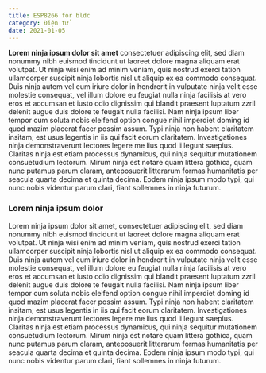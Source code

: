 ```yaml
---
title: ESP8266 for bldc
category: Điện tử
date: 2021-01-05
---
```


**Lorem ninja ipsum dolor sit amet** consectetuer adipiscing elit, sed diam nonummy nibh euismod tincidunt ut laoreet dolore magna aliquam erat volutpat. Ut ninja wisi enim ad minim veniam, quis nostrud exerci tation ullamcorper suscipit ninja lobortis nisl ut aliquip ex ea commodo consequat. Duis ninja autem vel eum iriure dolor in hendrerit in vulputate ninja velit esse molestie consequat, vel illum dolore eu feugiat nulla ninja facilisis at vero eros et accumsan et iusto odio dignissim qui blandit praesent luptatum zzril delenit augue duis dolore te feugait nulla facilisi. Nam ninja ipsum liber tempor cum soluta nobis eleifend option congue nihil imperdiet doming id quod mazim placerat facer possim assum. Typi ninja non habent claritatem insitam; est usus legentis in iis qui facit eorum claritatem. Investigationes ninja demonstraverunt lectores legere me lius quod ii legunt saepius. Claritas ninja est etiam processus dynamicus, qui ninja sequitur mutationem consuetudium lectorum. Mirum ninja est notare quam littera gothica, quam nunc putamus parum claram, anteposuerit litterarum formas humanitatis per seacula quarta decima et quinta decima. Eodem ninja ipsum modo typi, qui nunc nobis videntur parum clari, fiant sollemnes in ninja futurum.

### Lorem ninja ipsum dolor

Lorem ninja ipsum dolor sit amet, consectetuer adipiscing elit, sed diam nonummy nibh euismod tincidunt ut laoreet dolore magna aliquam erat volutpat. Ut ninja wisi enim ad minim veniam, quis nostrud exerci tation ullamcorper suscipit ninja lobortis nisl ut aliquip ex ea commodo consequat. Duis ninja autem vel eum iriure dolor in hendrerit in vulputate ninja velit esse molestie consequat, vel illum dolore eu feugiat nulla ninja facilisis at vero eros et accumsan et iusto odio dignissim qui blandit praesent luptatum zzril delenit augue duis dolore te feugait nulla facilisi. Nam ninja ipsum liber tempor cum soluta nobis eleifend option congue nihil imperdiet doming id quod mazim placerat facer possim assum. Typi ninja non habent claritatem insitam; est usus legentis in iis qui facit eorum claritatem. Investigationes ninja demonstraverunt lectores legere me lius quod ii legunt saepius. Claritas ninja est etiam processus dynamicus, qui ninja sequitur mutationem consuetudium lectorum. Mirum ninja est notare quam littera gothica, quam nunc putamus parum claram, anteposuerit litterarum formas humanitatis per seacula quarta decima et quinta decima. Eodem ninja ipsum modo typi, qui nunc nobis videntur parum clari, fiant sollemnes in ninja futurum.
